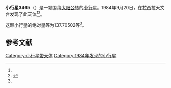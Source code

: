 {{Infobox planet
| bgcolour = #FFFFC0
| name = 3465 Trevires
| symbol = 
| image = 
| caption = 
| discovery = yes
| discovery_ref = 
| discoverer = {{link-en|亨利·德波鸿诺|Henri Debehogne}}
| discovery_site = [[拉西拉天文台|拉西拉天文台]] 
| discovered = 1984年9月20日
| designations = yes
| mp_name = 
| named_after = 
| alt_names = 1984 SQ5/ 1966 PO / 1966 PY / 1976 GV8 / 1976 JB2
| mp_category = [[主带小行星|主带小行星]]
| orbit_ref = <ref name="a">[http://ssd.jpl.nasa.gov/sbdb.cgi?sstr=3465 3465 Trevires] {{Wayback|url=http://ssd.jpl.nasa.gov/sbdb.cgi?sstr=3465 |date=20200918020850 }}，小行星數據庫瀏覽器（JPL Small-Body Database Browser）－[[美国国家航空航天局|美国国家航空航天局]]喷气推进实验室</ref>
| epoch = 2456400.5 (2013年4月18日更新)
| aphelion = {{convert|2.4344671|AU|km|3|abbr=on|lk=out}}
| perihelion = {{convert|2.1943847|AU|km|3|abbr=on}}
| semimajor = {{convert|2.3144259|AU|km|3|abbr=on}}
| eccentricity = 0.0518665
| period = 1286.066255 [[日|日]]<br />3.52[[儒略年|儒略年]]
| avg_speed = 
| inclination = 6.07028
| asc_node = 112.55954
| mean_anomaly = 
| arg_peri = 137.70502
| satellites = 
| physical_characteristics = yes
| dimensions = 
| mass = 
| density = 
| surface_grav = 
| escape_velocity = 
| sidereal_day = 
| axial_tilt = 
| pole_ecliptic_lat = 
| pole_ecliptic_lon = 
| albedo = 
| temperatures= 
| temp_name1 = 
| mean_temp_1 = 
| max_temp_1 = 
| temp_name2 = 
| max_temp_2 = 
| spectral_type = 
| abs_magnitude = 137.70502
}}

'''小行星3465'''（{{lang-en|3465 Trevires}}）是一颗围绕[[太阳|太阳]][[公转|公转]]的[[小行星|小行星]]。1984年9月20日，{{link-en|亨利·德波鸿诺|Henri Debehogne}}在拉西拉天文台发现了此天体<ref name="a" /><ref>{{cite news|title=小行星列表|url=http://cfa-www.harvard.edu/iau/lists/NumberedMPs.txt|accessdate=2013-07-08|newspaper=哈佛大学|archive-date=2008-05-17|archive-url=https://web.archive.org/web/20080517010638/http://cfa-www.harvard.edu/iau/lists/NumberedMPs.txt|dead-url=no}}</ref>。

这颗小行星的[[绝对星等|绝对星等]]为137.70502等<ref name="a" />。

==参考文献==
{{reflist}}
{{Minor Planet Number|[[小行星3464|小行星3464]]|[[小行星3466|小行星3466]]}}

{{小天体}}

[[Category:小行星带天体|Category:小行星带天体]]
[[Category:1984年发现的小行星|Category:1984年发现的小行星]]

{{asteroid-stub}}